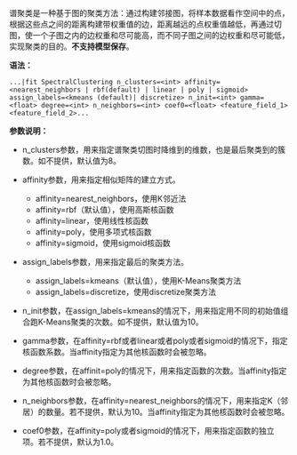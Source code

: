 谱聚类是一种基于图的聚类方法：通过构建邻接图，将样本数据看作空间中的点，根据这些点之间的距离构建带权重值的边，距离越远的点权重值越低，再通过切图，使一个子图之内的边权重和尽可能高，而不同子图之间的边权重和尽可能低，实现聚类的目的。**不支持模型保存**。


**语法：**
```
...|fit SpectralClustering n_clusters=<int> affinity=<nearest_neighbors | rbf(default) | linear | poly | sigmoid> assign_labels=<kmeans (default)| discretize> n_init=<int> gamma=<float> degree=<int> n_neighbors=<int> coef0=<float> <feature_field_1> <feature_field_2>... 
```

**参数说明：**
- n_clusters参数，用来指定谱聚类切图时降维到的维数，也是最后聚类到的簇数。如不提供，默认值为8。

- affinity参数，用来指定相似矩阵的建立方式。
	+ affinity=nearest_neighbors，使用K邻近法
	+ affinity=rbf（默认值），使用高斯核函数
	+ affinity=linear，使用线性核函数
	+ affinity=poly，使用多项式核函数
	+ affinity=sigmoid，使用sigmoid核函数

- assign_labels参数，用来指定最后的聚类方法。
	+ assign_labels=kmeans（默认值），使用K-Means聚类方法
	+ assign_labels=discretize，使用discretize聚类方法

- n_init参数，在assign_labels=kmeans的情况下，用来指定用不同的初始值组合跑K-Means聚类的次数。如不提供，默认值为10。

- gamma参数，在affinity=rbf或者linear或者poly或者sigmoid的情况下，指定核函数系数。当affinity指定为其他核函数时会被忽略。

- degree参数，在affinit=poly的情况下，用来指定函数的次数。当affinity指定为其他核函数时会被忽略。

- n_neighbors参数，在affinity=nearest_neighbors的情况下，用来指定K（邻居）的数量。若不提供，默认为10。当affinity指定为其他核函数时会被忽略。

- coef0参数，在affinity=poly或者sigmoid的情况下，用来指定函数的独立项。若不提供，默认为1.0。